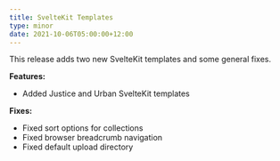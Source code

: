 ```yaml
---
title: SvelteKit Templates
type: minor
date: 2021-10-06T05:00:00+12:00
---
```

This release adds two new SvelteKit templates and some general fixes.

**Features:**

* Added Justice and Urban SvelteKit templates

**Fixes:**

* Fixed sort options for collections
* Fixed browser breadcrumb navigation
* Fixed default upload directory

